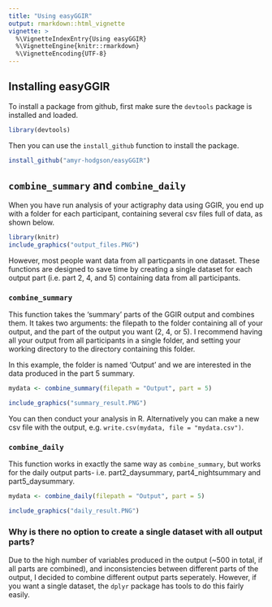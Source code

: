 ```yaml
---
title: "Using easyGGIR"
output: rmarkdown::html_vignette
vignette: >
  %\VignetteIndexEntry{Using easyGGIR}
  %\VignetteEngine{knitr::rmarkdown}
  %\VignetteEncoding{UTF-8}
---
```


## Installing easyGGIR

To install a package from github, first make sure the `devtools` package is installed and loaded. 

```r
library(devtools)
```

Then you can use the `install_github` function to install the package.

```r
install_github("amyr-hodgson/easyGGIR")
```

## `combine_summary` and `combine_daily`

When you have run analysis of your actigraphy data using GGIR, you end up with a folder for each participant, containing several csv files full of data, as shown below. 

```r
library(knitr)
include_graphics("output_files.PNG")
```

However, most people want data from all particpants in one dataset. These functions are designed to save time by creating a single dataset for each output part (i.e. part 2, 4, and 5) containing data from all participants. 

### `combine_summary`

This function takes the 'summary' parts of the GGIR output and combines them. It takes two arguments: the filepath to the folder containing all of your output, and the part of the output you want (2, 4, or 5). I recommend having all your output from all participants in a single folder, and setting your working directory to the directory containing this folder. 

In this example, the folder is named 'Output' and we are interested in the data produced in the part 5 summary.

```r
mydata <- combine_summary(filepath = "Output", part = 5)
```
```r
include_graphics("summary_result.PNG")
```

You can then conduct your analysis in R. Alternatively you can make a new csv file with the output, e.g. `write.csv(mydata, file = "mydata.csv")`.

### `combine_daily`

This function works in exactly the same way as `combine_summary`, but works for the daily output parts- i.e. part2_daysummary, part4_nightsummary and part5_daysummary.

```r
mydata <- combine_daily(filepath = "Output", part = 5)
```
```r
include_graphics("daily_result.PNG")
```


### Why is there no option to create a single dataset with all output parts?

Due to the high number of variables produced in the output (~500 in total, if all parts are combined), and inconsistencies between different parts of the output, I decided to combine different output parts seperately. However, if you want a single dataset, the `dplyr` package has tools to do this fairly easily. 
